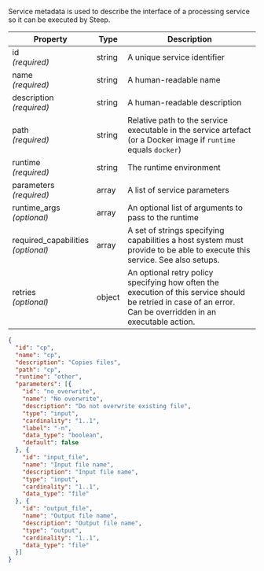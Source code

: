 
Service metadata is used to describe the interface of a processing service so
it can be executed by Steep.

| Property                               | Type   | Description
| -------------------------------------- | ------ | -----------
| id<br/>*(required)*                    | string | A unique service identifier
| name<br/>*(required)*                  | string | A human-readable name
| description<br/>*(required)*           | string | A human-readable description
| path<br/>*(required)*                  | string | Relative path to the service executable in the service artefact (or a Docker image if `runtime` equals `docker`)
| runtime<br/>*(required)*               | string | The <ScrollLink href="#runtime-environments">runtime environment</ScrollLink>
| parameters<br/>*(required)*            | array  | A list of <ScrollLink href="#service-parameters">service parameters</ScrollLink>
| runtime_args<br/>*(optional)*          | array  | An optional list of <ScrollLink href="#runtime-arguments">arguments</ScrollLink> to pass to the runtime
| required_capabilities<br/>*(optional)* | array  | A set of strings specifying capabilities a host system must provide to be able to execute this service. See also <ScrollLink href="#setups">setups</ScrollLink>.
| retries<br/>*(optional)*               | object | An optional <ScrollLink href="#retry-policies">retry policy</ScrollLink> specifying how often the execution of this service should be retried in case of an error. Can be overridden in an <ScrollLink href="#execute-actions">executable action</ScrollLink>.

<CodeExample title="Example:">

```json code-example
{
  "id": "cp",
  "name": "cp",
  "description": "Copies files",
  "path": "cp",
  "runtime": "other",
  "parameters": [{
    "id": "no_overwrite",
    "name": "No overwrite",
    "description": "Do not overwrite existing file",
    "type": "input",
    "cardinality": "1..1",
    "label": "-n",
    "data_type": "boolean",
    "default": false
  }, {
    "id": "input_file",
    "name": "Input file name",
    "description": "Input file name",
    "type": "input",
    "cardinality": "1..1",
    "data_type": "file"
  }, {
    "id": "output_file",
    "name": "Output file name",
    "description": "Output file name",
    "type": "output",
    "cardinality": "1..1",
    "data_type": "file"
  }]
}
```

</CodeExample>
